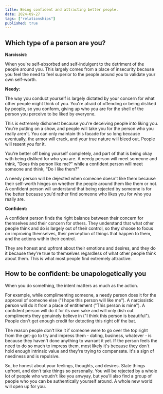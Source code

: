 ```yaml
---
title: Being confident and attracting better people.
date: 2024-09-27
tags: ["relationships"]
published: true
---
```


## **Which type of a person are you?**

**Narcissist:**

When you're self-absorbed and self-indulgent to the detriment of the people around you. This largely comes from a place of insecurity because you feel the need to feel superior to the people around you to validate your own self-worth.

**Needy:**

The way you conduct yourself is largely dictated by your concern for what other people might think of you. You're afraid of offending or being disliked by people, so you conform, giving up who you are for the shell of the person you perceive to be liked by everyone.

This is extremely dishonest because you're deceiving people into liking you. You're putting on a show, and people will take you for the person who you really aren't. You can only maintain this facade for so long because eventually, the armor will crack, and your true nature will bleed out. People will resent you for it.

You're better off being yourself completely, and part of that is being okay with being disliked for who you are. A needy person will meet someone and think, "Does this person like me?" while a confident person will meet someone and think, "Do I like them?"

A needy person will be dejected when someone doesn't like them because their self-worth hinges on whether the people around them like them or not. A confident person will understand that being rejected by someone is for the better because you'd rather find someone who likes you for who you really are.

**Confident:**

A confident person finds the right balance between their concern for themselves and their concern for others. They understand that what other people think and do is largely out of their control, so they choose to focus on improving themselves, their perception of things that happen to them, and the actions within their control.

They are honest and upfront about their emotions and desires, and they do it because they're true to themselves regardless of what other people think about them. This is what most people find extremely attractive.

## **How to be confident: be unapologetically you**

When you do something, the intent matters as much as the action.

For example, while complimenting someone, a needy person does it for the approval of someone else ("I hope this person will like me"). A narcissistic person will do it from a place of entitlement ("This person is mine"). A confident person will do it for its own sake and will only dish out compliments they genuinely believe in ("I think this person is beautiful"). People don't get enough credit for detecting this right off the bat.

The reason people don't like it if someone were to go over the top right from the get-go to try and impress them - dating, business, whatever - is because they haven't done anything to warrant it yet. If the person feels the need to do so much to impress them, most likely it's because they don't hold enough intrinsic value and they're trying to compensate. It's a sign of neediness and is repulsive.

So, be honest about your feelings, thoughts, and desires. State things upfront, and don't take things so personally. You will be rejected by a whole lot of people who woudn't like you anwyay, but you'll also find a group of people who you can be authentically yourself around. A whole new world will open up for you.
